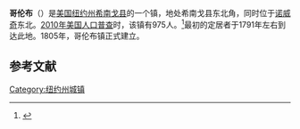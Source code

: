 {{Infobox settlement
|official_name            = 哥伦布
|settlement_type          = 镇
|nickname                 = 
|motto                    =

<!-- Images -->
|image_skyline            = 
|imagesize                = 
|image_caption            = 
|image_flag               = 
|image_seal               =

<!-- Maps -->
|pushpin_map              = USA New York
|pushpin_label            = 哥伦布
|pushpin_label_position   = <!-- the position of the pushpin label: left, right, top, bottom, none -->
|pushpin_map_caption      =
|pushpin_mapsize          =
|image_map                = 
|mapsize                  = 
|map_caption              = 
|image_map1               = 
|mapsize1                 = 
|map_caption1             =

<!-- Location -->
|coordinates_region       = US-NY
|subdivision_type         = [[国家|国家]]
|subdivision_name         = [[美国|美国]]
|subdivision_type1        = [[美国行政区划|州]]
|subdivision_name1        = [[纽约州|纽约州]]
|subdivision_type2        = [[纽约州行政区划|县]]
|subdivision_name2        = [[希南戈县|希南戈县]]
|government_footnotes     = 
|government_type          = 
|established_title        = 
|established_date         =

<!-- Area -->
|unit_pref                = Imperial
|area_footnotes           = 
|area_magnitude           = 
|area_total_km2           = 97.1
|area_land_km2            = 96.8
|area_water_km2           = 0.3
|area_total_sq_mi         = 
|area_land_sq_mi          = 
|area_water_sq_mi         = 

<!-- Population -->
|population_as_of         = [[2010年美国人口普查|2010]]
|population_footnotes     = 
|population_total         = 975
|population_density_km2   = 10.1
|population_density_sq_mi =

<!-- General information -->
|timezone                 = [[美国东部时间|EST]]
|utc_offset               = -5
|timezone_DST             = EDT
|utc_offset_DST           = -4
|elevation_footnotes      = 
|elevation_m              = 435
|elevation_ft             = 1427
|latd = 42 |latm = 41 |lats = 45 |latNS = N
|longd = 75 |longm = 21 |longs = 38 |longEW = W

<!-- Area/postal codes & others -->
|postal_code_type         = [[美国邮政编码|邮政编码]]
|postal_code              = 13411, 13485, 13460
|area_code                = [[美国电话区号607|607]]
|website                  = {{URL|www.columbusny.us}}
|footnotes                = 
}}
'''哥伦布'''（{{lang-en|Columbus}}）是[[美国|美国]][[纽约州|纽约州]][[希南戈县|希南戈县]]的一个镇，地处希南戈县东北角，同时位于[[诺威奇_(纽约州)|诺威奇]]东北。[[2010年美国人口普查|2010年美国人口普查]]时，该镇有975人。<ref name>{{cite web|url=http://factfinder2.census.gov|publisher=[[United_States_Census_Bureau|United States Census Bureau]]|title=American FactFinder|accessdate=2020-10-04|archive-date=2013-09-11|archive-url=https://web.archive.org/web/20130911234518/http://factfinder2.census.gov/|dead-url=no}}</ref>最初的定居者于1791年左右到达此地。1805年，哥伦布镇正式建立。

== 参考文献 ==
{{reflist}}

{{NY-stub}}
[[Category:纽约州城镇|Category:纽约州城镇]]